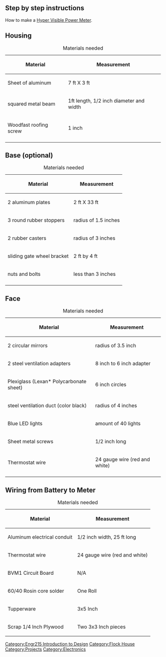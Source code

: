 {{Template: Flock House Student Projects Header}}
== Step by step instructions ==
How to make a [[Flock House Hyper Visible Power Meter | Hyper Visible Power Meter]].

== Housing ==
{| class="wikitable sortable"
|+Materials needed
|-
! Material
! Measurement
|-
| Sheet of aluminum
| 7 ft X 3 ft
|-
| squared metal beam
| 1ft length, 1/2 inch diameter and width
|-
| Woodfast roofing screw 
| 1 inch
|-
|}

{{How to
|title= Meter housing
|size= 180
|Image:Cut pieces.jpg |Cut aluminum pieces. (Photo by Noe Martinez)
|1 |Trace 8 diamonds on an aluminum sheet made up of two equilateral triangles with dimensions of 1 foot. Add tabs a 3/4 of an inch wide on all four sides (this will be used for attaching the triangles to each other).
|Image:Bend tabs.jpg| (Photo by Tate Morgan) 
|2 |Use available resources to bend tabs on the aluminum diamond. One way is to screw together two pieces of wood and place the tab in between them (this is our suggestion but there are other ways to bend the aluminum).  
|File:Attaching top panels.jpg |(Photo by Tate Morgan) 
|3 |With the assist of a square metal tube of no larger of 3/4 of an inch wide, fold two of the diamonds in half to approximately 90 degrees and use sheet metal screws to fasten the diamonds with one folded corner to each other on to the metal tube. Create a X shape with diameter of 2 feet.
|Image:Assembling.jpg |(Photo by Tate Morgan)
|4 |. The top part of the housing should look similar to the image to the left, if not than refer to previous steps for assistance.
|footer= 
}}

== Base (optional) ==
{| class="wikitable sortable"
|+Materials needed
|-
! Material
! Measurement
|-
| 2 aluminum plates
| 2 ft X 33 ft
|-
| 3 round rubber stoppers
| radius of 1.5 inches
|-
| 2 rubber casters
| radius of 3 inches
|-
|sliding gate wheel bracket 
|2 ft by 4 ft
|-
|nuts and bolts
|less than 3 inches
|-
|}
{{How to
|title= Meter's Base
|size= 180
|Image:110411193799a.jpg | (Photo by Tate Morgan) 
|1| Use bolts to secure the aluminum plates perpendicular to each other.
|Image:Place brackets wheels.jpg | (Photo by Tate Morgan)
|2 | Mount the sliding gate wheel bracket on one end and then use the 3 round rubber stoppers for the other ends.
|File:Finish base.jpg  |(Photo by Tate Morgan) 
|3 | Bolt the base together (final stage should look like image).
|footer= 
}}

== Face ==
{| class="wikitable sortable"
|+Materials needed
|-
! Material
! Measurement
|-
| 2 circular mirrors
| radius of 3.5 inch
|-
| 2 steel ventilation adapters
| 8 inch to 6 inch adapter
|-
| Plexiglass (Lexan* Polycarbonate sheet)
| 6 inch circles
|-
| steel ventilation duct (color black)
| radius of 4 inches
|-
| Blue LED lights
| amount of 40 lights
|-
|Sheet metal screws
|1/2 inch long
|-
|Thermostat wire
|24 gauge wire (red and white)
|- 
|}

{{How to
|title= Making and Mounting the Infinity Mirrors
|size= 180
|Image:Cutting glass.jpg | (Photo by Bruce) 
|1| Cut plexiglass to a circle with diameter of 8 inches.
|Image:INFmirrorLID.jpg| attaching the plexiglass to the mirror lid
|2| Use silicone caulking to attach the plexiglass to the steel ventilation lid.
|Image:OuterINFmirrorRing.jpg| The outer ring of the infinity mirror
|3| Cut and bend tabs on a steel ventilation duct and screw onto the housing face.
|Image:Hole for wiring.jpg| drilling a hole for the infinity mirror's wiring
|4| Drill a 3/4 inch hole in the aluminum face for the inner rings LED's wiring to fit through.
|footer= 
}}

==Wiring from Battery to Meter==
{| class="wikitable sortable"
|+Materials needed
|-
! Material
! Measurement
|-
|Aluminum electrical conduit
|1/2 inch width, 25 ft long
|-
|Thermostat wire
|24 gauge wire (red and white)
|- 
|BVM1 Circuit Board
|N/A
|-
|60/40 Rosin core solder
|One Roll
|-
|Tupperware
|3x5 Inch
|-
|Scrap 1/4 Inch Plywood
|Two 3x3 Inch pieces
|}

{{How to
|title= Circuit Board 
|size= 180
|Image:Empty circuit board.jpg  | (Photo by Tate Morgan) 
|1| Empty circuit board that we purchased from [[www.cirkits.com]].
|Image:Soldering process.jpg    |Photo by Team Stark Industries 
|2| Process of soldering the magical circuit with Rosin core 60/40.
|Image:Soldering semiconductor with heat sink connected to the solder.jpg  |Photo by Team Stark
|3| Use heat sink for soldering semiconductors due to the semiconductor heat sensitivity.
|Image:Testing on car battery.jpg| Complete BVM1
|4| Soldering on the BVM1 circuit board is complete.
|Image:Thermastat wire through conduit.jpg|threading the wires through the conduit
|5| Use a wire snake to thread 20x 24 gauge thermostat wires through the electrical conduit.
|Image:Circuit battery.jpg| Protective Box for circuit board
|6| Adhere plywood to Tupperware. Attach conduit to Tupperware and solder the 24 gauge wires for the LED's to the circuit board. Attach circuit board to plywood.
|footer= 
}}

[[Category:Engr215 Introduction to Design]]
[[Category:Flock House]]
[[Category:Projects]]
[[Category:Electronics]]